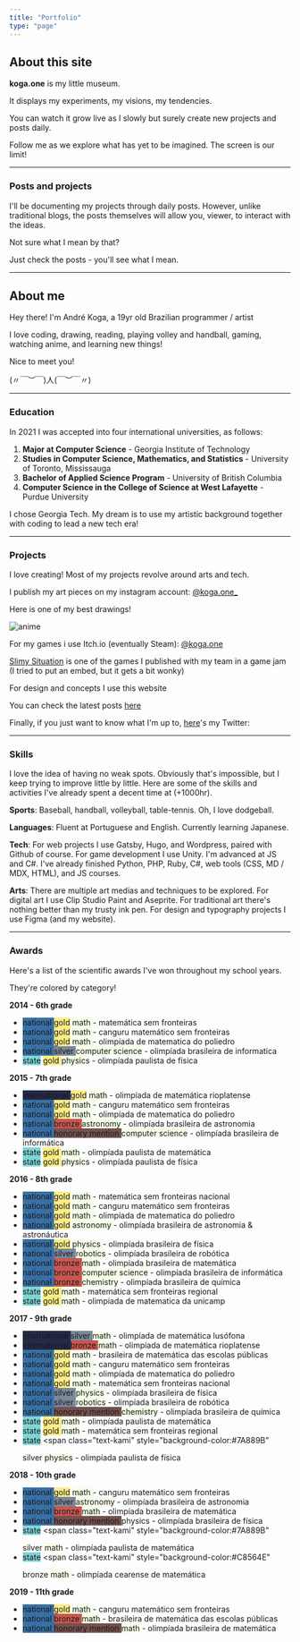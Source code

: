 ```yaml
---
title: "Portfolio"
type: "page"
---
```


## About this site

**koga.one** is my little museum.

It displays my experiments, my visions, my tendencies.

You can watch it grow live as I slowly but surely create new projects and posts daily.

Follow me as we explore what has yet to be imagined. The screen is our limit!

---

### Posts and projects

I'll be documenting my projects through daily posts. However, unlike traditional blogs, the posts themselves will allow you, viewer, to interact with the ideas.

Not sure what I mean by that?

Just check the posts - you'll see what I mean.

---

## About me

Hey there! I'm André Koga, a 19yr old Brazilian programmer / artist

I love coding, drawing, reading, playing volley and handball, gaming, watching anime, and learning new things!

Nice to meet you!

<p className="text-center">(〃￣︶￣)人(￣︶￣〃)</p>

---

### Education

In 2021 I was accepted into four international universities, as follows:

1. **Major at Computer Science** - Georgia Institute of Technology
2. **Studies in Computer Science, Mathematics, and Statistics** - University of Toronto, Mississauga
3. **Bachelor of Applied Science Program** - University of British Columbia
4. **Computer Science in the College of Science at West Lafayette** - Purdue University

I chose Georgia Tech. My dream is to use my artistic background together with coding to lead a new tech era!

---

### Projects

I love creating! Most of my projects revolve around arts and tech.

I publish my art pieces on my instagram account: [@koga.one\_](https://www.instagram.com/koga.one_/)

Here is one of my best drawings!

![anime](./images/anime.png)

For my games i use Itch.io (eventually Steam): [@koga.one](https://kogaone.itch.io)

[Slimy Situation](https://sushiwaumai.itch.io/slimy-situation) is one of the games I published with my team in a game jam (I tried to put an embed, but it gets a bit wonky)

For design and concepts I use this website

You can check the latest posts [here](/posts)

Finally, if you just want to know what I'm up to, [here](https://twitter.com/koga_one)'s my Twitter:

---

### Skills

I love the idea of having no weak spots. Obviously that's impossible, but I keep trying to improve little by little. Here are some of the skills and activities I've already spent a decent time at (+1000hr).

**Sports**: Baseball, handball, volleyball, table-tennis. Oh, I love dodgeball.

**Languages**: Fluent at Portuguese and English. Currently learning Japanese.

**Tech**: For web projects I use Gatsby, Hugo, and Wordpress, paired with Github of course. For game development I use Unity. I'm advanced at JS and C#. I've already finished Python, PHP, Ruby, C#, web tools (CSS, MD / MDX, HTML), and JS courses.

**Arts**: There are multiple art medias and techniques to be explored. For digital art I use Clip Studio Paint and Aseprite. For traditional art there's nothing better than my trusty ink pen. For design and typography projects I use Figma (and my website).

---

### Awards

Here's a list of the scientific awards I've won throughout my school years.

They're colored by category!

**2014 - 6th grade**

- <span class="text-kami" style="background-color:#3870A5">
    national
  </span> <span style="background-color:#FFEC85">gold</span> <span style="background-color:#F5FFE8">
    math
  </span> - matemática sem fronteiras
- <span class="text-kami" style="background-color:#3870A5">
    national
  </span> <span style="background-color:#FFEC85">gold</span> <span style="background-color:#F5FFE8">
    math
  </span> - canguru matemático sem fronteiras
- <span class="text-kami" style="background-color:#3870A5">
    national
  </span> <span style="background-color:#FFEC85">gold</span> <span style="background-color:#F5FFE8">
    math
  </span> - olimpíada de matematica do poliedro
- <span class="text-kami " style="background-color:#3870A5">
    national
  </span> <span class="text-kami" style="background-color:#7A889B">
    silver
  </span> <span style="background-color:#F5FFE8">computer science</span> - olimpíada
  brasileira de informatica
- <span style="background-color:#7FD4D5">state</span> <span style="background-color:#FFEC85">
    gold
  </span> <span style="background-color:#F5FFE8">physics</span> - olimpíada paulista
  de física

**2015 - 7th grade**

- <span class="text-kami" style="background-color:#252A4A">
    international
  </span> <span style="background-color:#FFEC85">gold</span> <span style="background-color:#F5FFE8">
    math
  </span> - olimpíada de matemática rioplatense
- <span class="text-kami" style="background-color:#3870A5">
    national
  </span> <span style="background-color:#FFEC85">gold</span> <span style="background-color:#F5FFE8">
    math
  </span> - canguru matemático sem fronteiras
- <span class="text-kami" style="background-color:#3870A5">
    national
  </span> <span style="background-color:#FFEC85">gold</span> <span style="background-color:#F5FFE8">
    math
  </span> - olimpíada de matematica do poliedro
- <span class="text-kami" style="background-color:#3870A5">
    national
  </span> <span class="text-kami" style="background-color:#C8564E">
    bronze
  </span> <span style="background-color:#F5FFE8">astronomy</span> - olimpíada brasileira
  de astronomia
- <span class="text-kami" style="background-color:#3870A5">
    national
  </span> <span class="text-kami" style="background-color:#74514F">
    honorary mention
  </span> <span style="background-color:#F5FFE8">computer science</span> - olimpíada
  brasileira de informática
- <span style="background-color:#7FD4D5">state</span> <span style="background-color:#FFEC85">
    gold
  </span> <span style="background-color:#F5FFE8">math</span> - olimpíada paulista
  de matemática
- <span style="background-color:#7FD4D5">state</span> <span style="background-color:#FFEC85">
    gold
  </span> <span style="background-color:#F5FFE8">physics</span> - olimpíada paulista
  de física

**2016 - 8th grade**

- <span class="text-kami" style="background-color:#3870A5">
    national
  </span> <span style="background-color:#FFEC85">gold</span> <span style="background-color:#F5FFE8">
    math
  </span> - matemática sem fronteiras nacional
- <span class="text-kami" style="background-color:#3870A5">
    national
  </span> <span style="background-color:#FFEC85">gold</span> <span style="background-color:#F5FFE8">
    math
  </span> - canguru matemático sem fronteiras
- <span class="text-kami" style="background-color:#3870A5">
    national
  </span> <span style="background-color:#FFEC85">gold</span> <span style="background-color:#F5FFE8">
    math
  </span> - olimpíada de matematica do poliedro
- <span class="text-kami" style="background-color:#3870A5">
    national
  </span> <span style="background-color:#FFEC85">gold</span> <span style="background-color:#F5FFE8">
    astronomy
  </span> - olimpíada brasileira de astronomia & astronáutica
- <span class="text-kami" style="background-color:#3870A5">
    national
  </span> <span style="background-color:#FFEC85">gold</span> <span style="background-color:#F5FFE8">
    physics
  </span> - olimpíada brasileira de física
- <span class="text-kami" style="background-color:#3870A5">
    national
  </span> <span class="text-kami" style="background-color:#7A889B">
    silver
  </span> <span style="background-color:#F5FFE8">robotics</span> - olimpíada brasileira
  de robótica
- <span class="text-kami" style="background-color:#3870A5">
    national
  </span> <span class="text-kami" style="background-color:#C8564E">
    bronze
  </span> <span style="background-color:#F5FFE8">math</span> - olimpíada brasileira
  de matemática
- <span class="text-kami" style="background-color:#3870A5">
    national
  </span> <span class="text-kami" style="background-color:#C8564E">
    bronze
  </span> <span style="background-color:#F5FFE8">computer science</span> - olimpíada
  brasileira de informática
- <span class="text-kami" style="background-color:#3870A5">
    national
  </span> <span class="text-kami" style="background-color:#C8564E">
    bronze
  </span> <span style="background-color:#F5FFE8">chemistry</span> - olimpíada brasileira
  de química
- <span style="background-color:#7FD4D5">state</span> <span style="background-color:#FFEC85">
    gold
  </span> <span style="background-color:#F5FFE8">math</span> - matemática sem fronteiras
  regional
- <span style="background-color:#7FD4D5">state</span> <span style="background-color:#FFEC85">
    gold
  </span> <span style="background-color:#F5FFE8">math</span> - olimpíada de matematica
  da unicamp

**2017 - 9th grade**

- <span class="text-kami" style="background-color:#252A4A">
    international
  </span> <span class="text-kami" style="background-color:#7A889B">
    silver
  </span> <span style="background-color:#F5FFE8">math</span> - olimpíada de matemática
  lusófona
- <span class="text-kami" style="background-color:#252A4A">
    international
  </span> <span class="text-kami" style="background-color:#C8564E">
    bronze
  </span> <span style="background-color:#F5FFE8">math</span> - olimpíada de matemática
  rioplatense
- <span class="text-kami" style="background-color:#3870A5">
    national
  </span> <span style="background-color:#FFEC85">gold</span> <span style="background-color:#F5FFE8">
    math
  </span> - brasileira de matemática das escolas públicas
- <span class="text-kami" style="background-color:#3870A5">
    national
  </span> <span style="background-color:#FFEC85">gold</span> <span style="background-color:#F5FFE8">
    math
  </span> - canguru matemático sem fronteiras
- <span class="text-kami" style="background-color:#3870A5">
    national
  </span> <span style="background-color:#FFEC85">gold</span> <span style="background-color:#F5FFE8">
    math
  </span> - olimpíada de matematica do poliedro
- <span class="text-kami" style="background-color:#3870A5">
    national
  </span> <span style="background-color:#FFEC85">gold</span> <span style="background-color:#F5FFE8">
    math
  </span> - matemática sem fronteiras nacional
- <span class="text-kami" style="background-color:#3870A5">
    national
  </span> <span class="text-kami" style="background-color:#7A889B">
    silver
  </span> <span style="background-color:#F5FFE8">physics</span> - olimpíada brasileira
  de física
- <span class="text-kami" style="background-color:#3870A5">
    national
  </span> <span class="text-kami" style="background-color:#7A889B">
    silver
  </span> <span style="background-color:#F5FFE8">robotics</span> - olimpíada brasileira
  de robótica
- <span class="text-kami" style="background-color:#3870A5">
    national
  </span> <span class="text-kami" style="background-color:#74514F">
    honorary mention
  </span> <span style="background-color:#F5FFE8">chemistry</span> - olimpíada brasileira
  de química
- <span style="background-color:#7FD4D5">state</span> <span style="background-color:#FFEC85">
    gold
  </span> <span style="background-color:#F5FFE8">math</span> - olimpíada paulista
  de matemática
- <span style="background-color:#7FD4D5">state</span> <span style="background-color:#FFEC85">
    gold
  </span> <span style="background-color:#F5FFE8">math</span> - matemática sem fronteiras
  regional
- <span style="background-color:#7FD4D5">state</span> <span
    class="text-kami"
    style="background-color:#7A889B"
  >
    silver
  </span> <span style="background-color:#F5FFE8">physics</span> - olimpíada paulista
  de física

**2018 - 10th grade**

- <span class="text-kami" style="background-color:#3870A5">
    national
  </span> <span style="background-color:#FFEC85">gold</span> <span style="background-color:#F5FFE8">
    math
  </span> - canguru matemático sem fronteiras
- <span class="text-kami" style="background-color:#3870A5">
    national
  </span> <span class="text-kami" style="background-color:#7A889B">
    silver
  </span> <span style="background-color:#F5FFE8">astronomy</span> - olimpíada brasileira
  de astronomia
- <span class="text-kami" style="background-color:#3870A5">
    national
  </span> <span class="text-kami" style="background-color:#C8564E">
    bronze
  </span> <span style="background-color:#F5FFE8">math</span> - olimpíada brasileira
  de matemática
- <span class="text-kami" style="background-color:#3870A5">
    national
  </span> <span class="text-kami" style="background-color:#74514F">
    honorary mention
  </span> physics - olimpíada brasileira de física
- <span style="background-color:#7FD4D5">state</span> <span
    class="text-kami"
    style="background-color:#7A889B"
  >
    silver
  </span> <span style="background-color:#F5FFE8">math</span> - olimpíada paulista
  de matemática
- <span style="background-color:#7FD4D5">state</span> <span
    class="text-kami"
    style="background-color:#C8564E"
  >
    bronze
  </span> <span style="background-color:#F5FFE8">math</span> - olimpíada cearense
  de matemática

**2019 - 11th grade**

- <span class="text-kami" style="background-color:#3870A5">
    national
  </span> <span style="background-color:#FFEC85">gold</span> <span style="background-color:#F5FFE8">
    math
  </span> - canguru matemático sem fronteiras
- <span class="text-kami" style="background-color:#3870A5">
    national
  </span> <span class="text-kami" style="background-color:#C8564E">
    bronze
  </span> <span style="background-color:#F5FFE8">math</span> - brasileira de matemática
  das escolas públicas
- <span class="text-kami" style="background-color:#3870A5">
    national
  </span> <span class="text-kami" style="background-color:#74514F">
    honorary mention
  </span> <span style="background-color:#F5FFE8">math</span> - olimpíada brasileira
  de matemática
